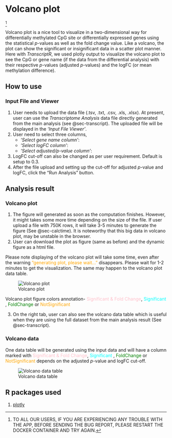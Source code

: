 
# Volcano plot {#sec-volcano}
^[TO ALL OUR USERS, IF YOU ARE EXPERIENCING ANY TROUBLE WITH THE APP, BEFORE SENDING THE BUG REPORT, PLEASE RESTART THE DOCKER CONTAINER AND TRY AGAIN.]

Volcano plot is a nice tool to visualize in a two-dimensional way for differentially methylated CpG site or differentially expressed genes using the statistical *p*-values as well as the fold change value. Like a volcano, the plot can show the significant or insignificant data in a scatter plot manner.
Here with *TranscriptR*, we used plotly output to visualize the volcano plot to see the CpG or gene name (if the data from the differential analysis) with their respective *p*-values (adjusted *p*-values) and the logFC (or mean methylation difference).

## How to use
### Input File and Viewer
1. User needs to upload the data file (.tsv, .txt, .csv, .xls, .xlsx). At present, user can use the *Transcriptome Analysis* data file directly generated from the main analysis (see @sec-transcript). The uploaded file will be displayed in the *'Input File Viewer'*.
2. User need to select three columns,
    - *'Select gene name column'*:
    - *'Select logFC column'*:
    - *'Select adjusted/p-value column'*:
3. LogFC cut-off can also be changed as per user requirement. Default is setup to 0.3.
4. After the file upload and setting up the cut-off for adjusted *p*-value and logFC, click the "Run Analysis" button.


## Analysis result

### Volcano plot
1. The figure will generated as soon as the computation finishes. However, it might takes some more time depending on the size of the file. If user upload a file with 750K rows, it will take 3-5 minutes to generate the figure (See @sec-calctime). It is noteworthy that this big data in volcano plot, may be unstable in the browser.
2. User can download the plot as figure (same as before) and the dynamic figure as a html file. \

::: {.callout-note}
Please note displaying of the volcano plot will take some time, even after the warning ["generating plot, please wait..."]{style="color: orange;"} \textcolor{orange}{"generating plot, please wait..."} disappears. Please wait for 1-2 minutes to get the visualization. The same may happen to the volcano plot data table.
:::

![Volcano plot](_images/Volcano1.png)

::: {.callout-tip}
Volcano plot figure colors annotation- [Significant \& Fold Change]{style="color: pink;"}\textcolor{pink}{"Significant \& Fold Change"}, [Significant]{style="color: cyan;"} \textcolor{cyan}{"Significant"}, [FoldChange]{style="color: green;"} \textcolor{green}{FoldChange} or [NotSignificant]{style="color: orange;"} \textcolor{orange}{"Notsignificant"}
:::

3. On the right tab, user can also see the volcano data table which is useful when they are using the full dataset from the main analysis result (See @sec-transcript).

### Volcano data
One data table will be generated using the input data and will have a column marked with [Significant \& Fold Change]{style="color: pink;"}\textcolor{pink}{"Significant \& Fold Change"}, [Significant]{style="color: cyan;"} \textcolor{cyan}{"Significant"}, [FoldChange]{style="color: green;"} \textcolor{green}{FoldChange} or [NotSignificant]{style="color: orange;"} \textcolor{orange}{"Notsignificant"} depends on the adjusted *p*-value and logFC cut-off. \

![Volcano data table](_images/Volcano2.png)

## R packages used
1. [plotly](https://cran.r-project.org/web/packages/plotly/plotly.pdf)
